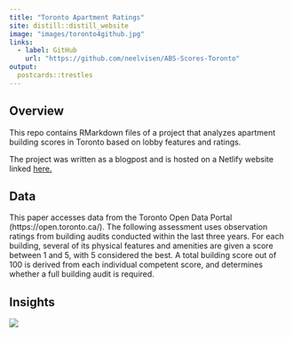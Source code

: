 ```yaml
---
title: "Toronto Apartment Ratings"
site: distill::distill_website
image: "images/toronto4github.jpg"
links:
  - label: GitHub
    url: "https://github.com/neelvisen/ABS-Scores-Toronto" 
output:
  postcards::trestles
---
```


## Overview
This repo contains RMarkdown files of a project that analyzes apartment building scores in Toronto based on lobby features and ratings.

The project was written as a blogpost and is hosted on a Netlify website linked [here.](https://neelansh-visen-sta304-ps1-website.netlify.app/)

## Data
This paper accesses data from the Toronto Open Data Portal (https://open.toronto.ca/). The following assessment uses observation ratings from building audits conducted within the last three years. For each building, several of its physical features and amenities are given a score between 1 and 5, with 5 considered the best. A total building score out of 100 is derived from each individual competent score, and determines whether a full building audit is required.

## Insights
![](images/violinplots4github.png)